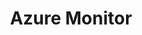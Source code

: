 ---
id: integ-azure-monitor
title: Azure Monitor
description: Azure 아이템 설치를 안내합니다.
tags: [ 인티그레이션, 설치하기, Azure Monitor ]
---